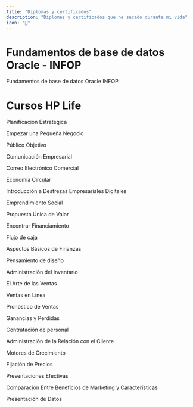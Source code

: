 ```yaml
---
title: "Diplomas y certificados"
description: "Diplomas y certificados que he sacado durante mi vida"
icon: "🤡"
---
```


# Fundamentos de base de datos Oracle - INFOP
Fundamentos de base de datos Oracle INFOP
# Cursos HP Life

  Planificación Estratégica

Empezar una Pequeña Negocio

Público Objetivo

Comunicación Empresarial

Correo Electrónico Comercial

Economía Circular

Introducción a Destrezas Empresariales Digitales

Emprendimiento Social

Propuesta Única de Valor

Encontrar Financiamiento

Flujo de caja

Aspectos Básicos de Finanzas

Pensamiento de diseño

Administración del Inventario

El Arte de las Ventas

Ventas en Línea

Pronóstico de Ventas

Ganancias y Perdidas

Contratación de personal

Administración de la Relación con el Cliente

Motores de Crecimiento

Fijación de Precios

Presentaciones Efectivas

Comparación Entre Beneficios de Marketing y Características

Presentación de Datos
